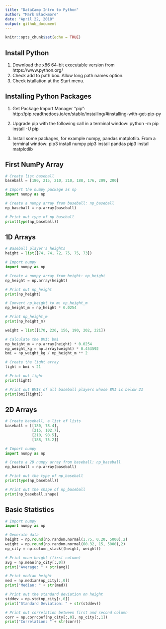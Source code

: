 ```yaml
---
title: "DataCamp Intro to Python"
author: "Mark Blackmore"
date: "April 22, 2018"
output: github_document
---
```


```r
knitr::opts_chunk$set(echo = TRUE)
```

## Install Python
1. Download the x86 64-bit executable version from https://www.python.org/ 
2. Check add to path box. Allow long path names option.  
2. Check istallation at the Start menu.

## Installing Python Packages
1. Get Package Import Manager "pip":
http://pip.readthedocs.io/en/stable/installing/#installing-with-get-pip-py

2. Upgrade pip with the following call in a terminal window:
python -m pip install -U pip

3. Install some packages, for example numpy, pandas matplotlib. From a terminal window:
pip3 install numpy
pip3 install pandas
pip3 install matplotlib

## First NumPy Array
```python
# Create list baseball
baseball = [180, 215, 210, 210, 188, 176, 209, 200]

# Import the numpy package as np
import numpy as np

# Create a numpy array from baseball: np_baseball
np_baseball = np.array(baseball)

# Print out type of np_baseball
print(type(np_baseball))

```

## 1D Arrays

```python

# Baseball player's heights
height = list([74, 74, 72, 75, 75, 73])

# Import numpy
import numpy as np

# Create a numpy array from height: np_height
np_height = np.array(height)

# Print out np_height
print(np_height)

# Convert np_height to m: np_height_m
np_height_m = np_height * 0.0254

# Print np_height_m
print(np_height_m)

weight = list([170, 220, 156, 190, 202, 221])

# Calculate the BMI: bmi
np_height_m = np.array(height) * 0.0254
np_weight_kg = np.array(weight) * 0.453592
bmi = np_weight_kg / np_height_m ** 2

# Create the light array
light = bmi < 21

# Print out light
print(light)

# Print out BMIs of all baseball players whose BMI is below 21
print(bmi[light])

```

## 2D Arrays

```python

# Create baseball, a list of lists
baseball = [[180, 78.4],
            [215, 102.7],
            [210, 98.5],
            [188, 75.2]]

# Import numpy
import numpy as np

# Create a 2D numpy array from baseball: np_baseball
np_baseball = np.array(baseball)

# Print out the type of np_baseball
print(type(np_baseball))

# Print out the shape of np_baseball
print(np_baseball.shape)

```

## Basic Statistics

``` python

# Import numpy
import numpy as np

# Generate data
height = np.round(np.random.normal(1.75, 0.20, 5000),2)
weight = np.round(np.random.normal(60.32, 15, 5000),2)
np_city = np.column_stack((height, weight))

# Print mean height (first column)
avg = np.mean(np_city[:,0])
print("Average: " + str(avg))

# Print median height
med = np.median(np_city[:,0])
print("Median: " + str(med))

# Print out the standard deviation on height
stddev = np.std(np_city[:,0])
print("Standard Deviation: " + str(stddev))

# Print out correlation between first and second column
corr = np.corrcoef(np_city[:,0], np_city[:,1])
print("Correlation: " + str(corr))

```